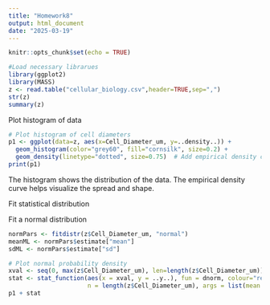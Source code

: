 ```yaml
---
title: "Homework8"
output: html_document
date: "2025-03-19"
---
```



```r
knitr::opts_chunk$set(echo = TRUE)
```

```r
#Load necessary librarues
library(ggplot2)
library(MASS)
z <- read.table("cellular_biology.csv",header=TRUE,sep=",")
str(z)
summary(z)
```
Plot histogram of data
```r
# Plot histogram of cell diameters
p1 <- ggplot(data=z, aes(x=Cell_Diameter_um, y=..density..)) +
  geom_histogram(color="grey60", fill="cornsilk", size=0.2) +
  geom_density(linetype="dotted", size=0.75)  # Add empirical density curve
print(p1)
```
The histogram shows the distribution of the data. The empirical density curve helps visualize the spread and shape.

Fit statistical distribution

Fit a normal distribution
```r
normPars <- fitdistr(z$Cell_Diameter_um, "normal")
meanML <- normPars$estimate["mean"]
sdML <- normPars$estimate["sd"]

# Plot normal probability density
xval <- seq(0, max(z$Cell_Diameter_um), len=length(z$Cell_Diameter_um))
stat <- stat_function(aes(x = xval, y = ..y..), fun = dnorm, colour="red", 
                      n = length(z$Cell_Diameter_um), args = list(mean = meanML, sd = sdML))
p1 + stat
```
